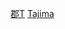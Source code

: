 {{Navbox
|name = 但馬國的郡
|state = {{{state|autocollapse}}}
|titlestyle = background:#efefef;
|title = [[但馬國]]的[[郡]]
|imageleft =
|image =
|bodystyle = background:#f9f9f9;
|groupstyle = background:#efefef;vertical-align:top;padding:0.125em 0.25em;
|liststyle = width:auto;
|oddstyle = background:#fcfcfc;
|evenstyle =
|list1 = [[朝來郡]] &#124; [[養父郡 (兵庫縣)|養父郡]] &#124; [[出石郡]] &#124; [[氣多郡 (兵庫縣)|氣多郡]] &#124; [[城崎郡|城埼郡]] &#124; [[美含郡]] &#124; [[七美郡]] &#124; [[二方郡]]
}}<noinclude>
[[Category:但馬國|郡T]]
[[Category:日本令制國行政區劃模板|Tajima ]]
</noinclude>